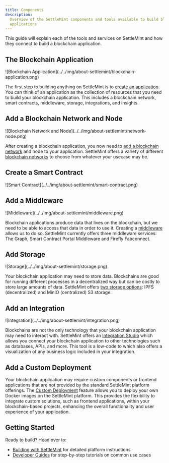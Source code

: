 ```yaml
---
title: Components
description:
  Overview of the SettleMint components and tools available to build blockchain
  applications
---
```


This guide will explain each of the tools and services on SettleMint and how
they connect to build a blockchain application.

## The Blockchain Application

<div style={{ width: "70%", margin: "0 auto", display: "block" }}>
  ![Blockchain
  Application](../../img/about-settlemint/blockchain-application.png)
</div>

The first step to building anything on SettleMint is to
[create an application](../building-with-settlemint/create-an-application). You
can think of an application as the collection of resources that you need to
build your blockchain application. This includes a blockchain network, smart
contracts, middleware, storage, integrations, and insights.

## Add a Blockchain Network and Node

<div style={{ width: "70%", margin: "0 auto", display: "block" }}>
  ![Blockchain Network and Node](../../img/about-settlemint/network-node.png)
</div>

After creating a blockchain application, you now need to
[add a blockchain network](../building-with-settlemint/add-a-network-to-an-application)
and node to your application. SettleMint offers a variety of different
[blockchain networks](../about-settlemint/supported-blockchains) to choose from
whatever your usecase may be.

## Create a Smart Contract

<div style={{ width: "70%", margin: "0 auto", display: "block" }}>
  ![Smart Contract](../../img/about-settlemint/smart-contract.png)
</div>

## Add a Middleware

<div style={{ width: "70%", margin: "0 auto", display: "block" }}>
  ![Middleware](../../img/about-settlemint/middleware.png)
</div>

Blockchain applications produce data that lives on the blockchain, but we need
to be able to access that data in order to use it. Creating a
[middleware](../building-with-settlemint/middleware) allows us to do so.
SettleMint currently offers three middleware services: The Graph, Smart Contract
Portal Middleware and Firefly Fabconnect.

## Add Storage

<div style={{ width: "70%", margin: "0 auto", display: "block" }}>
  ![Storage](../../img/about-settlemint/storage.png)
</div>

Your blockchain application may need to store data. Blockchains are good for
running different processes in a decentralized way but can be costly to store
large amounts of data. SettleMint offers
[two storage options](../building-with-settlemint/storage): IPFS (decentralized)
and MinIO (centralized) S3 storage.

## Add an Integration

<div style={{ width: "70%", margin: "0 auto", display: "block" }}>
  ![Integration](../../img/about-settlemint/integration.png)
</div>

Blockchains are not the only technology that your blockchain application may
need to interact with. SettleMint offers an
[Integration Studio](../building-with-settlemint/integration-studio) which
allows you connect your blockchain application to other technologies such as
databases, APIs, and more. This tool is a low-code to which also offers a
visualization of any business logic included in your integration.

## Add a Custom Deployment

Your blockchain application may require custom components or frontend
applications that are not provided by the standard SettleMint platform
offerings. The
[Custom Deployment](../building-with-settlemint/custom-deployment/) feature
allows you to deploy your own Docker images on the SettleMint platform. This
provides the flexibility to integrate custom solutions, such as frontend
applications, within your blockchain-based projects, enhancing the overall
functionality and user experience of your application.

## Getting Started

Ready to build? Head over to:

- [Building with SettleMint](../building-with-settlemint/add-a-network-to-an-application)
  for detailed platform instructions
- [Developer Guides](/developer-guides/guide-library) for step-by-step tutorials
  on common use cases
